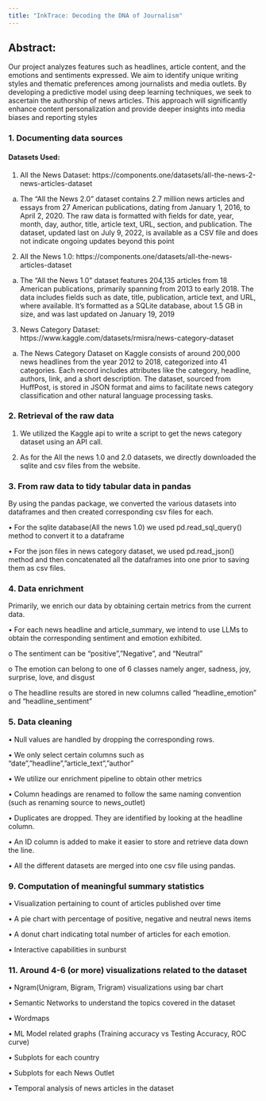```yaml
---
title: "InkTrace: Decoding the DNA of Journalism"
---
```



## Abstract:
Our project analyzes features such as headlines, article content, and the emotions and sentiments expressed. We aim to identify unique writing styles and thematic preferences among journalists and media outlets. By developing a predictive model using deep learning techniques, we seek to ascertain the authorship of news articles. This approach will significantly enhance content personalization and provide deeper insights into media biases and reporting styles

### 1. Documenting data sources

#### Datasets Used:

1.	All the News Dataset: https://components.one/datasets/all-the-news-2-news-articles-dataset

a.	The "All the News 2.0" dataset contains 2.7 million news articles and essays from 27 American publications, dating from January 1, 2016, to April 2, 2020. The raw data is formatted with fields for date, year, month, day, author, title, article text, URL, section, and publication. The dataset, updated last on July 9, 2022, is available as a CSV file and does not indicate ongoing updates beyond this point

2.	All the News 1.0: https://components.one/datasets/all-the-news-articles-dataset

a.	The "All the News 1.0" dataset features 204,135 articles from 18 American publications, primarily spanning from 2013 to early 2018. The data includes fields such as date, title, publication, article text, and URL, where available. It's formatted as a SQLite database, about 1.5 GB in size, and was last updated on January 19, 2019

3.	News Category Dataset: https://www.kaggle.com/datasets/rmisra/news-category-dataset

a.	The News Category Dataset on Kaggle consists of around 200,000 news headlines from the year 2012 to 2018, categorized into 41 categories. Each record includes attributes like the category, headline, authors, link, and a short description. The dataset, sourced from HuffPost, is stored in JSON format and aims to facilitate news category classification and other natural language processing tasks.


### 2. Retrieval of the raw data

1. We utilized the Kaggle api to write a script to get the news category dataset using an API call.

2. As for the All the news 1.0 and 2.0 datasets, we directly downloaded the sqlite and csv files from the website. 

### 3. From raw data to tidy tabular data in pandas

By using the pandas package, we converted the various datasets into dataframes and then created corresponding csv files for each.

•	For the sqlite database(All the news 1.0) we used pd.read_sql_query() method to convert it to a dataframe

•	For the json files in news category dataset, we used pd.read_json() method and then concatenated all the dataframes into one prior to saving them as csv files.

### 4. Data enrichment

Primarily, we enrich our data by obtaining certain metrics from the current data.

•	For each news headline and article_summary, we intend to use LLMs to obtain the corresponding sentiment and emotion exhibited. 

o	The sentiment can be “positive”,”Negative”, and “Neutral” 

o	The emotion can belong to one of 6 classes namely anger, sadness, joy, surprise, love, and disgust

o	The headline results are stored in new columns called “headline_emotion” and “headline_sentiment”

### 5. Data cleaning

•	Null values are handled by dropping the corresponding rows.

•	We only select certain columns such as “date”,”headline”,”article_text”,”author”

•	We utilize our enrichment pipeline to obtain other metrics

•	Column headings are renamed to follow the same naming convention (such as renaming source to news_outlet)

•	Duplicates are dropped. They are identified by looking at the headline column.

•	An ID column is added to make it easier to store and retrieve data down the line. 

•	All the different datasets are merged into one csv file using pandas.

### 9. Computation of meaningful summary statistics

•	Visualization pertaining to count of articles published over time

•	A pie chart with percentage of positive, negative and neutral news items

•	A donut chart indicating total number of articles for each emotion.

•	Interactive capabilities in sunburst

### 11. Around 4-6 (or more) visualizations related to the dataset

•	Ngram(Unigram, Bigram, Trigram) visualizations using bar chart

•	Semantic Networks to understand the topics covered in the dataset

•	Wordmaps

•	ML Model related graphs (Training accuracy vs Testing Accuracy, ROC curve)

•	Subplots for each country

•	Subplots for each News Outlet

•	Temporal analysis of news articles in the dataset



